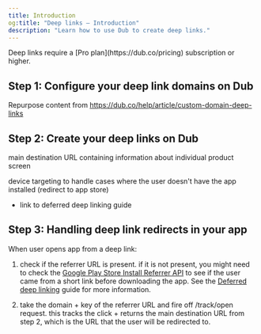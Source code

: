 ```yaml
---
title: Introduction
og:title: "Deep links – Introduction"
description: "Learn how to use Dub to create deep links."
---
```


<Note>
  Deep links require a [Pro plan](https://dub.co/pricing) subscription or
  higher.
</Note>

## Step 1: Configure your deep link domains on Dub

Repurpose content from https://dub.co/help/article/custom-domain-deep-links

## Step 2: Create your deep links on Dub

main destination URL containing information about individual product screen

device targeting to handle cases where the user doesn't have the app installed (redirect to app store)

- link to deferred deep linking guide

## Step 3: Handling deep link redirects in your app

When user opens app from a deep link:

1. check if the referrer URL is present. if it is not present, you might need to check the [Google Play Store Install Referrer API](https://developer.android.com/google/play/installreferrer) to see if the user came from a short link before downloading the app. See the [Deferred deep linking](/concepts/links/deep-links/deferred-deep-linking) guide for more information.

2. take the domain + key of the referrer URL and fire off /track/open request. this tracks the click + returns the main destination URL from step 2, which is the URL that the user will be redirected to.
